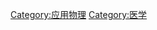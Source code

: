 {{catmore}}
{{Commonscat|Medical physics}}

[[Category:应用物理|Category:应用物理]]
[[Category:医学|Category:医学]]